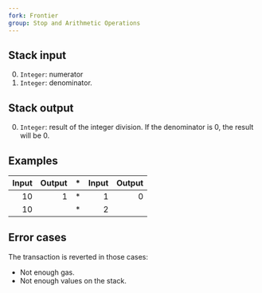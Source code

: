 ```yaml
---
fork: Frontier
group: Stop and Arithmetic Operations
---
```


## Stack input

0. `Integer`: numerator
1. `Integer`: denominator.

## Stack output

0. `Integer`: result of the integer division. If the denominator is 0, the result will be 0.

## Examples

| Input | Output | * | Input | Output |
|------:|-------:|-|------:|-------:|
| 10 | 1 | * | 1 | 0 |
| 10 | | * | 2 | |


## Error cases

The transaction is reverted in those cases:
- Not enough gas.
- Not enough values on the stack.
